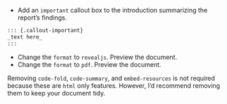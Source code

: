 * Add an `important` callout box to the introduction summarizing the report's findings.

```markdown
::: {.callout-important}
_text here_
:::
```

* Change the `format` to `revealjs`. Preview the document.
* Change the `format` to `pdf`. Preview the document.

::: {.callout-note}
Removing `code-fold`, `code-summary`, and `embed-resources` is not required because these are `html` only features. However, I'd recommend removing them to keep your document tidy.
:::